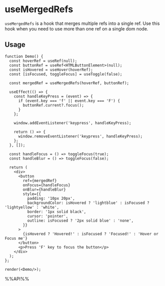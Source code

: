 # useMergedRefs

`useMergedRefs` is a hook that merges multiple refs into a single ref. Use this hook when you need to use more than one ref on a single dom node.

## Usage

```tsx live noInline
function Demo() {
  const hoverRef = useRef(null);
  const buttonRef = useRef<HTMLButtonElement>(null);
  const isHovered = useHover(hoverRef);
  const [isFocused, toggleFocus] = useToggle(false);

  const mergedRef = useMergedRefs(hoverRef, buttonRef);

  useEffect(() => {
    const handleKeyPress = (event) => {
      if (event.key === 'f' || event.key === 'F') {
        buttonRef.current?.focus();
      }
    };

    window.addEventListener('keypress', handleKeyPress);

    return () => {
      window.removeEventListener('keypress', handleKeyPress);
    };
  }, []);

  const handleFocus = () => toggleFocus(true);
  const handleBlur = () => toggleFocus(false);

  return (
    <div>
      <button
        ref={mergedRef}
        onFocus={handleFocus}
        onBlur={handleBlur}
        style={{
          padding: '10px 20px',
          backgroundColor: isHovered ? 'lightblue' : isFocused ? 'lightyellow' : 'white',
          border: '1px solid black',
          cursor: 'pointer',
          outline: isFocused ? '2px solid blue' : 'none',
        }}
      >
        {isHovered ? 'Hovered!' : isFocused ? 'Focused!' : 'Hover or Focus me'}
      </button>
      <p>Press 'F' key to focus the button</p>
    </div>
  );
};

render(<Demo/>);

```

%%API%%
